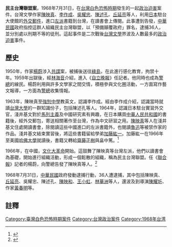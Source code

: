 '''民主台灣聯盟案'''，1968年7月31日，在[[台灣白色恐怖時期|台灣白色恐怖時期]]發生的一起[[政治迫害|政治迫害]]案件。台灣文學作家[[陳映真|陳映真]]、[[李作成_(臺灣作家)|李作成]]、[[吳耀忠|吳耀忠]]、[[陳述孔|陳述孔]]、[[丘延亮|丘延亮]]等人，利用[[日本|日本]]駐台大使館的[[外交邮袋|外交郵件]]，進口[[左派|左派]]書籍到台灣，在讀書會上傳閱。此事遭到告發，[[中華民國|中華民國]]政府指控這群人組織民主台灣聯盟，以「預備顛覆政府」罪名，逮捕36人，並分別處以刑期不等的徒刑。這起事件是二次戰後[[台灣文學|台灣文學]]界波及人數最多的[[政治迫害|政治迫害]]事件。

==歷史==
1950年，作家[[楊蔚_(台灣作家)|楊蔚]]涉入[[匪諜|共諜]]案，被捕後送往[[綠島|綠島]]，在此進行感化教育，拘禁十年。1959年出獄後，經[[林海音|林海音]]介紹，進入《[[自立晚報|自立晚報]]》任記者。他同時也成為[[警總|警總]]的線民。楊蔚利用與許多文學家之間交情，積極參與文化圈活動，一方面寫作藝文報導，一方面為[[警總|警總]]收集情報。

1963年，陳映真至[[強恕中學|強恕中學]]教英文，認識李作成。經由李作成介紹，認識當時就讀[[台灣大學|台灣大學]]的一群知識份子，包括陳述孔等人。1964年，認識日本駐台實習外交官{{link-ja|淺井基文|浅井基文}}，淺井基文對於[[馬列主義|馬列主義]]及中國研究素有興趣，在日本購買[[中華人民共和國|中華人民共和國]]的書籍後，經外交郵包，寄送相關著作至台灣，作為中文研習之用。[[陳映真|陳映真]]等人在淺井基文住處開讀書會，除閱讀這些中國進口的左派書籍外，也閱讀[[魯迅|魯迅]]等被禁作家的作品。淺井基文結束實習後，將這些書籍留給學弟[[加藤紘一|加藤紘一]]。加藤紘一在1966年至美國[[哈佛大學|哈佛大學]]就讀後，書籍又轉給[[齋藤正樹|齋藤正樹]]與畠中篤。<ref>{{Cite news | url=http://www.chinatimes.com/newspapers/20150624000997-260115 | title=宏遠的中音 | date=2015年6月24日 | newspaper=中國時報 | author=季季 | accessdate=2017年10月19日 | archive-date=2017年10月20日 | archive-url=https://web.archive.org/web/20171020033145/http://www.chinatimes.com/newspapers/20150624000997-260115 | dead-url=no }}</ref>

1966年，在中國，[[文化大革命|文化大革命]]開始。這鼓舞了陳映真等台灣左派，他們以讀書會為基礎，開始進行組織活動，形成一個鬆散的組織，稱為民主台灣聯盟。任《[[聯合報|聯合報]]》記者的楊蔚，向警總告發了陳映真等人。<ref>{{Cite news | url=https://pnn.pts.org.tw/main/2010/07/31/1968%E5%B9%B47%E6%9C%8831%E6%97%A5%E3%80%8C%E6%B0%91%E4%B8%BB%E5%8F%B0%E7%81%A3%E8%81%AF%E7%9B%9F%E3%80%8D%E6%A1%88%E4%BA%8B%E7%99%BC/ | title=1968年7月31日「民主台灣聯盟」案事發 | newspaper=公視新聞議題中心 | access-date=2017-10-19 | archive-url=https://web.archive.org/web/20171020033143/https://pnn.pts.org.tw/main/2010/07/31/1968%E5%B9%B47%E6%9C%8831%E6%97%A5%E3%80%8C%E6%B0%91%E4%B8%BB%E5%8F%B0%E7%81%A3%E8%81%AF%E7%9B%9F%E3%80%8D%E6%A1%88%E4%BA%8B%E7%99%BC/ | archive-date=2017-10-20 | dead-url=yes }}</ref>

1968年7月31日，[[中華民國|中華民國]]政府發動逮捕行動，36人遭逮捕，其中包括陳映真、[[丘延亮|丘延亮]]、吳耀忠、陳述孔、[[陳映和|陳映和]]、[[王小虹|王小虹]]、[[林華洲|林華洲]]等人，還波及到導演[[陳耀圻|陳耀圻]]、作家[[黃春明|黃春明]]等。

==註釋==
{{reflist}}

{{臺灣社會運動|人權運動}}

[[Category:臺灣白色恐怖時期案件|Category:臺灣白色恐怖時期案件]]
[[Category:台灣政治案件|Category:台灣政治案件]]
[[Category:1968年台湾|Category:1968年台湾]]